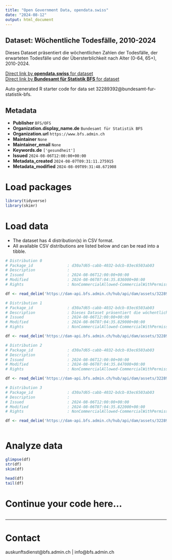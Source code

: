 ```yaml
---
title: "Open Government Data, opendata.swiss"
date: "2024-08-12"
output: html_document
---
```


## Dataset: Wöchentliche Todesfälle, 2010-2024

Dieses Dataset präsentiert die wöchentlichen Zahlen der Todesfälle, der erwarteten Todesfälle und der Übersterblichkeit nach Alter (0-64, 65+), 2010-2024.

[Direct link by **opendata.swiss** for dataset](https://opendata.swiss/de/dataset/wochentliche-todesfalle-2010-20241)<br>
[Direct link by **Bundesamt für Statistik BFS** for dataset](https://www.bfs.admin.ch/asset/de/ts-d-14.03.04.03-wr)

Auto generated R starter code for data set 32289392@bundesamt-fur-statistik-bfs.

## Metadata

- **Publisher** `BFS/OFS`
- **Organization.display_name.de** `Bundesamt für Statistik BFS`
- **Organization.url** `https://www.bfs.admin.ch`
- **Maintainer** `None`
- **Maintainer_email** `None`
- **Keywords.de** `['gesundheit']`
- **Issued** `2024-08-06T12:00:00+00:00`
- **Metadata_created** `2024-08-07T09:31:11.275915`
- **Metadata_modified** `2024-08-09T09:31:48.671908`


# Load packages

```r

library(tidyverse)
library(skimr)

```

# Load data

-   The dataset has 4 distribution(s) in CSV format.
-   All available CSV distributions are listed below and can be read into a tibble.

```r

# Distribution 0
# Package_id               : d30a7d65-cabb-4032-bdcb-03ec6503ab03
# Description              : 
# Issued                   : 2024-08-06T12:00:00+00:00
# Modified                 : 2024-08-06T07:04:35.836000+00:00
# Rights                   : NonCommercialAllowed-CommercialWithPermission-ReferenceRequired

df <- read_delim('https://dam-api.bfs.admin.ch/hub/api/dam/assets/32289417/master')

# Distribution 1
# Package_id               : d30a7d65-cabb-4032-bdcb-03ec6503ab03
# Description              : Dieses Dataset präsentiert die wöchentlichen Zahlen der Todesfälle, der erwarteten Todesfälle und der Übersterblichkeit nach Alter (0-64, 65+), 2010-2024.
# Issued                   : 2024-08-06T12:00:00+00:00
# Modified                 : 2024-08-06T07:04:35.829000+00:00
# Rights                   : NonCommercialAllowed-CommercialWithPermission-ReferenceRequired

df <- read_delim('https://dam-api.bfs.admin.ch/hub/api/dam/assets/32289403/master')

# Distribution 2
# Package_id               : d30a7d65-cabb-4032-bdcb-03ec6503ab03
# Description              : 
# Issued                   : 2024-08-06T12:00:00+00:00
# Modified                 : 2024-08-06T07:04:35.847000+00:00
# Rights                   : NonCommercialAllowed-CommercialWithPermission-ReferenceRequired

df <- read_delim('https://dam-api.bfs.admin.ch/hub/api/dam/assets/32289412/master')

# Distribution 3
# Package_id               : d30a7d65-cabb-4032-bdcb-03ec6503ab03
# Description              : 
# Issued                   : 2024-08-06T12:00:00+00:00
# Modified                 : 2024-08-06T07:04:35.822000+00:00
# Rights                   : NonCommercialAllowed-CommercialWithPermission-ReferenceRequired

df <- read_delim('https://dam-api.bfs.admin.ch/hub/api/dam/assets/32289406/master')



```

# Analyze data

```r

glimpse(df)
str(df)
skim(df)

head(df)
tail(df)

```

# Continue your code here...

```r

```

------------------------------------------------------------------------

# Contact

auskunftsdienst@bfs.admin.ch | info@bfs.admin.ch
